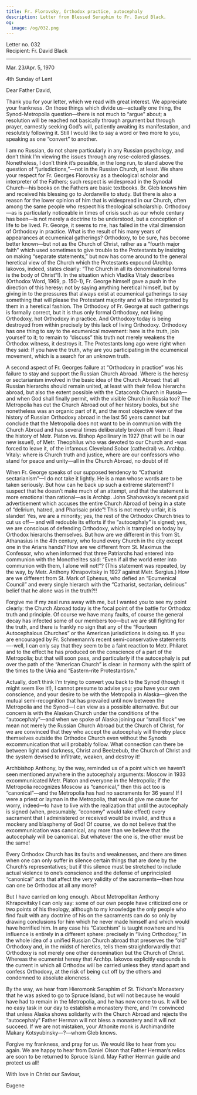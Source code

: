```yaml
---
title: Fr. Florovsky, Orthodox practice, autocephaly
description: Letter from Blessed Seraphim to Fr. David Black.
og:
  image: /og/032.png
---
```


<div style={{textAlign:'right', fontFamily:'monospace'}}>Letter no. 032</div>
<div style={{textAlign:'left', fontFamily:'monospace'}}>Recipient: Fr. David Black</div>

---

Mar. 23/Apr. 5, 1970

4th Sunday of Lent

Dear Father David,

Thank you for your letter, which we read with great interest. We appreciate your frankness. On those things which divide us—actually one thing, the Synod-Metropolia question—there is not much to “argue” about; a resolution will be reached not basically through argument but through prayer, earnestly seeking God’s will, patiently awaiting its manifestation, and resolutely following it. Still I would like to say a word or two more to you, speaking as one “convert” to another.

I am no Russian, do not share particularly in any Russian psychology, and don’t think I’m viewing the issues through any rose-colored glasses. Nonetheless, I don’t think it’s possible, in the long run, to stand above the question of “jurisdictions,”—not in the Russian Church, at least. We share your respect for Fr. Georges Florovsky as a theological scholar and interpreter of the Fathers; such respect is widespread in the Synodal Church—his books on the Fathers are basic textbooks. Br. Gleb knows him and received his blessing go to Jordanville to study. But there is also a reason for the lower opinion of him that is widespread in our Church, often among the same people who respect his theological scholarship. Orthodoxy—as is particularly noticeable in times of crisis such as our whole century has been—is not merely a doctrine to be understood, but a conception of life to be lived. Fr. George, it seems to me, has failed in the vital dimension of Orthodoxy in practice. What is the result of his many years of appearances at ecumenical gatherings? Orthodoxy, to be sure, has become better known—but not as the Church of Christ, rather as a “fourth major faith” which used sometimes to give trouble to the Protestants by insisting on making “separate statements,” but now has come around to the general heretical view of the Church which the Protestants expound (Archbp. Iakovos, indeed, states clearly: “The Church in all its denominational forms is the body of Christ“!). In the situation which Vladika Vitaly describes (Orthodox Word, 1969, p. 150-1), Fr. George himself gave a push in the direction of this heresy: not by saying anything heretical himself, but by giving in to the pressures that always exist at ecumenical gatherings to say something that will please the Protestant majority and will be interpreted by them in a heretical fashion. The Orthodoxy of Fr. George at such gatherings is formally correct, but it is thus only formal Orthodoxy, not living Orthodoxy, hot Orthodoxy in practice. And Orthodoxy today is being destroyed from within precisely by this lack of living Orthodoxy. Orthodoxy has one thing to say to the ecumenical movement: here is the truth, join yourself to it; to remain to “discuss” this truth not merely weakens the Orthodox witness, it destroys it. The Protestants long ago were right when they said: If you have the truth, why are you participating in the ecumenical movement, which is a search for an unknown truth.

A second aspect of Fr. Georges failure at “Orthodoxy in practice” was his failure to stay and support the Russian Church Abroad. Where is the heresy or sectarianism involved in the basic idea of the Church Abroad: that all Russian hierarchs should remain united, at least with their fellow hierarchs abroad, but also the extent possible with the Catacomb Church in Russia—and when God shall finally permit, with the visible Church in Russia too? The Metropolia has cut the Church Abroad out of her history books, but she nonetheless was an organic part of it, and the most objective view of the history of Russian Orthodoxy abroad in the last 50 years cannot but conclude that the Metropolia does not want to be in communion with the Church Abroad and has several times deliberately broken off from it. Read the history of Metr. Platon vs. Bishop Apollinary in 1927 (that will be in our new issue!), of Metr. Theophilus who was devoted to our Church and -was forced to leave it, of the infamous Cleveland Sobor (cathedral) vs. Archbp. Vitaly: where is Church truth and justice, where are our confessors who stand for peace and unity—all in the Church Abroad, no doubt of it!

When Fr. George speaks of our supposed tendency to “Catharist sectarianism”—I do not take it lightly. He is a man whose words are to be taken seriously. But how can he back up such a extreme statement? I suspect that he doesn’t make much of an attempt, and that the statement is more emotional than rational—as is Archbp. John Shahovskoy’s recent paid advertisement which accuses the entire Church Abroad of being in a state of “delirium, hatred, and Pharisaic pride”! This is not merely unfair, it is slander! Yes, we are a minority; yes, the rest of the Orthodox Church tries to cut us off— and will redouble its efforts if the “autocephaly” is signed; yes, we are conscious of defending Orthodoxy, which is trampled on today by Orthodox hierarchs themselves. But how are we different in this from St. Athanasius in the 4th century, who found every Church in the city except one in the Arians hands? How are we different from St. Maximus the Confessor, who when informed that three Patriarchs had entered into communion with the Monothelites said: “Even if all the world enter into communion with them, I alone will not!”? (This statement was repeated, by the way, by Metr. Anthony Khrapovitsky in 1927 against Metr. Sergius.) How are we different from St. Mark of Ephesus, who defied an “Ecumenical Council” and every single hierarch with the “Catharist, sectarian, delirious” belief that he alone was in the truth?!!

Forgive me if my zeal runs away with me, but I wanted you to see my point clearly: the Church Abroad today is the focal point of the battle for Orthodox truth and principle. Of course we have many faults, of course the general decay has infected some of our members too—but we are still fighting for the truth, and there is frankly no sign that any of the “Fourteen Autocephalous Churches” or the American jurisdictions is doing so. If you are encouraged by Fr. Schmemann’s recent semi-conservative statements—-well, I can only say that they seem to be a faint reaction to Metr. Philaret and to the effect he has produced on the conscience of a part of the Metropolia; but that will soon pass, and particularly if the autocephaly is put over the path of the “American Church” is clear: in harmony with the spirit of the times to the Unia and “Eastern-rite Protestantism.”

Actually, don’t think I’m trying to convert you back to the Synod (though it might seem like it!), I cannot presume to advise you; you have your own conscience, and your desire to be with the Metropolia in Alaska—given the mutual semi-recognition that has prevailed until now between the Metropolia and the Synod—I can view as a possible alternative. But our concern is with the Alaskan Church under the conditions of the “autocephaly”—and when we spoke of Alaska joining our “small flock” we mean not merely the Russian Church Abroad but the Church of Christ, for we are convinced that they who accept the autocephaly will thereby place themselves outside the Orthodox Church even without the Synods excommunication that will probably follow. What connection can there be between light and darkness, Christ and Beelzebub, the Church of Christ and the system devised to infiltrate, weaken, and destroy it!

Archbishop Anthony, by the way, reminded us of a point which we haven’t seen mentioned anywhere in the autocephaly arguments: Moscow in 1933 excommunicated Metr. Platon and everyone in the Metropolia; if the Metropolia recognizes Moscow as “canonical,” then this act too is “canonical”—and the Metropolia has had no sacraments for 36 years! If I were a priest or layman in the Metropolia, that would give me cause for worry, indeed—to have to live with the realization that until the autocephaly is signed (when, presumably, “economy” would take effect) every sacrament that I administered or received would be invalid, and thus a mockery and blasphemy of God! Of course, we do not believe that the excommunication was canonical, any more than we believe that the autocephaly will be canonical. But whatever the one is, the other must be the same!

Every Orthodox Church has its faults and weaknesses, and there are times when one can only suffer in silence certain things that are done by the Church’s representatives; but if this silence must be stretched to include actual violence to one’s conscience and the defense of unprincipled “canonical” acts that affect the very validity of the sacraments—then how can one be Orthodox at all any more?

But I have carried on long enough. About Metropolitan Anthony Khrapovitsky I can only say: some of our own people have criticized one or two points of his theology, although to my knowledge the only people who find fault with any doctrine of his on the sacraments can do so only by drawing conclusions for him which he never made himself and which would have horrified him. In any case his “Catechism” is taught nowhere and his influence is entirely in a different sphere: precisely in “living Orthodoxy,” in the whole idea of a unified Russian Church abroad that preserves the “old” Orthodoxy and, in the midst of heretics, tells them straightforwardly that Orthodoxy is not merely one other denomination but the Church of Christ. Whereas the ecumenist heresy that Archbp. Iakovos explicitly expounds is the current in which all Orthodox will be carried unless they stand apart and confess Orthodoxy, at the risk of being cut off by the others and condemned to absolute aloneness.

By the way, we hear from Hieromonk Seraphim of St. Tikhon's Monastery that he was asked to go to Spruce Island, but will not because he would have had to remain in the Metropolia, and he has now come to us. It will be no easy task in our day to establish a monastery there, and I’m convinced that unless Alaska shows solidarity with the Church Abroad and rejects the “autocephaly” Father Herman will not bless a monastery and it will not succeed. If we are not mistaken, your Athonite monk is Archimandrite Makary Kotsyubinsky—?—whom Gleb knows.

Forgive my frankness, and pray for us. We would like to hear from you again. We are happy to hear from Daniel Olson that Father Herman’s relics are soon to be returned to Spruce Island. May Father Herman guide and protect us all!

With love in Christ our Saviour,

Eugene